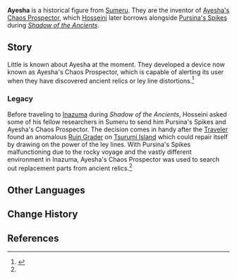 {{Meta
<!-- Remove this template after adding the missing info -->
|missing_NPC_profile  = yes
}}
{{Character Infobox
|type             = Mentioned
|image            = <!--NPC Ayesha.png-->
|region           = Sumeru
|location         = 
|affiliation      = Sumeru Akademiya
|title            = 
}}
'''Ayesha''' is a historical figure from [[Sumeru]]. They are the inventor of [[Ayesha's Chaos Prospector]], which [[Hosseini]] later borrows alongside [[Pursina's Spikes]] during ''[[Shadow of the Ancients]]''.

==Story==
{{Quote|We know more than we can say.|Ayesha|[[Bimarstan's Proverb Column]]}}
Little is known about Ayesha at the moment. They developed a device now known as Ayesha's Chaos Prospector, which is capable of alerting its user when they have discovered ancient relics or ley line distortions.<ref name="JoT">{{Ref/Quest|Journey to Tsurumi}}</ref>

===Legacy===
Before traveling to [[Inazuma]] during ''Shadow of the Ancients'', Hosseini asked some of his fellow researchers in Sumeru to send him Pursina's Spikes and Ayesha's Chaos Prospector. The decision comes in handy after the [[Traveler]] found an anomalous [[Ruin Grader]] on [[Tsurumi Island]] which could repair itself by drawing on the power of the ley lines. With Pursina's Spikes malfunctioning due to the rocky voyage and the vastly different environment in Inazuma, Ayesha's Chaos Prospector was used to search out replacement parts from ancient relics.<ref name="JoT" />

==Other Languages==
{{Other Languages|default_hidden = 1
|en      = Ayesha
|zhs     = 阿叶夏
|zhs_rm  = Āyèxià
|zht     = 阿叶夏
|zht_rm  = Āyèxià
|ja      = アイシャ
|ja_rm   = Aisha
|ko      = 아에샤
|ko_rm   = Aesya
|es      = Ayesha
|fr      = Ayesha
|ru      = Айеша
|th      = Ayesha
|vi      = Ayesha
|de      = Ayesha
|id      = Ayesha
|pt      = Ayesha
|tr      = Ayesha
|it      = Ayesha
}}

==Change History==
{{Change History|introduced=2.2}}

==References==
{{Reflist}}
